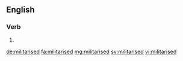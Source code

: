 ==English==

===Verb===
{{head|en|verb form}}

# {{en-past of|militarise}}

[[de:militarised]]
[[fa:militarised]]
[[mg:militarised]]
[[sv:militarised]]
[[vi:militarised]]